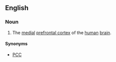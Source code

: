 ==English==

===Noun===
{{en-noun|head=[[paracingulate]] [[cortex]]|es|paracingulate cortices}}

# The [[medial]] [[prefrontal cortex]] of the [[human]] [[brain]].

====Synonyms====
* [[PCC]]